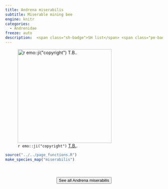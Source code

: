 ```yaml
---
title: Andrena miserabilis
subtitle: Miserable mining bee
engine: knitr
categories:
  - Andrenidae
freeze: auto
description:  <span class="sh-badge">SH list</span> <span class="pe-badge">PM Evidence</span>
---
```

![`r emo::ji("copyright")` [T.B. ](https://inaturalist.ca/photos/120691101/).](https://inaturalist-open-data.s3.amazonaws.com/photos/120691101/large.jpeg){height=300}





```r
source("../../page_functions.R")
make_species_map("miserabilis")
```
<br><br>
<center>


<a href="https://inaturalist.ca/observations?place_id=any&quality_grade=research&subview=map&taxon_id=198979"><button type="button" class="btn btn-secondary">See all Andrena miserabilis <i class="fa-solid fa-arrow-up-right-from-square"></i> </button></a>
</center>
